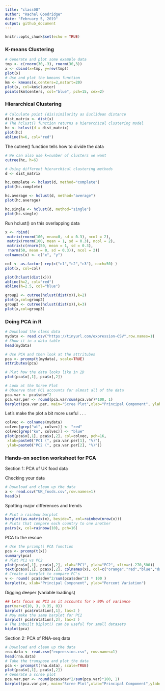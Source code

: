 ```yaml
---
title: "class08"
author: "Rachel Goodridge"
date: "February 5, 2019"
output: github_document
---
```


```r
knitr::opts_chunk$set(echo = TRUE)
```

### K-means Clustering

```r
# Generate and plot some example data
tmp <- c(rnorm(30,-3), rnorm(30,3))
x <- cbind(x=tmp, y=rev(tmp))
plot(x)
# Use and plot the kmeans function
km <- kmeans(x,centers=2,nstart=20)
plot(x, col=km$cluster)
points(km$centers, col="blue", pch=15, cex=2)
```

### Hierarchical Clustering

```r
# Calculate point (dis)similarity as Euclidean distance
dist_matrix <- dist(x)
# The hclust() function returns a hierarchical clustering model
hc <- hclust(d = dist_matrix)
plot(hc)
abline(h=6, col="red")
```

The cutree() function tells how to divide the data

```r
# We can also use k=number of clusters we want
cutree(hc, h=6)

# Using different hierarchical clustering methods
d <- dist_matrix

hc.complete <- hclust(d, method="complete")
plot(hc.complete)

hc.average <- hclust(d, method="average")
plot(hc.average)

hc.single <- hclust(d, method="single")
plot(hc.single)
```

Run hclust() on this overlapping data

```r
x <- rbind(
 matrix(rnorm(100, mean=0, sd = 0.3), ncol = 2),
 matrix(rnorm(100, mean = 1, sd = 0.3), ncol = 2),
 matrix(c(rnorm(50, mean = 1, sd = 0.3),
 rnorm(50, mean = 0, sd = 0.3)), ncol = 2))
colnames(x) <- c("x", "y")

col <- as.factor( rep(c("c1","c2","c3"), each=50) )
plot(x, col=col)

plot(hclust(dist(x)))
abline(h=2, col="red")
abline(h=2.5, col="blue")

group2 <- cutree(hclust(dist(x)),k=2)
plot(x,col=group2)
group3 <- cutree(hclust(dist(x)),k=3)
plot(x,col=group3)
```

### Doing PCA in R

```r
# Download the class data
mydata <- read.csv("https://tinyurl.com/expression-CSV",row.names=1)
# Show it in a data table
head(mydata)

# Use PCA and then look at the attritubes
pca <- prcomp(t(mydata), scale=TRUE)
attributes(pca)

# Plot how the data looks like in 2D
plot(pca$x[,1], pca$x[,2])
```

```r
# Look at the Scree Plot
# Observe that PC1 accounts for almost all of the data
pca.var <- pca$sdev^2
pca.var.per <- round(pca.var/sum(pca.var)*100, 1)
barplot(pca.var.per, main="Scree Plot",xlab="Principal Component", ylab="Percent Variation")
```

Let's make the plot a bit more useful . . .

```r
colvec <- colnames(mydata)
colvec[grep("wt", colvec)] <- "red"
colvec[grep("ko", colvec)] <- "blue"
plot(pca$x[,1], pca$x[,2], col=colvec, pch=16,
 xlab=paste0("PC1 (", pca.var.per[1], "%)"),
 ylab=paste0("PC2 (", pca.var.per[2], "%)"))
```

### Hands-on section worksheet for PCA

Section 1: PCA of UK food data

Checking your data

```r
# Download and clean up the data
x <- read.csv("UK_foods.csv",row.names=1)
head(x)
```

Spotting major differences and trends

```r
# Plot a rainbow barplot
barplot(as.matrix(x), beside=T, col=rainbow(nrow(x)))
# Plots that compare each country to one another
pairs(x, col=rainbow(10), pch=16)
```

PCA to the rescue

```r
# Use the prcomp() PCA function
pca <- prcomp(t(x))
summary(pca)
# Plot PC1 vs PC2
plot(pca$x[,1], pca$x[,2], xlab="PC1", ylab="PC2", xlim=c(-270,500))
text(pca$x[,1], pca$x[,2], colnames(x), col=c("orange","red","blue","darkgreen"))
# Create a barplot to compare PC's
v <- round( pca$sdev^2/sum(pca$sdev^2) * 100 )
barplot(v, xlab="Principal Component", ylab="Percent Variation")
```

Digging deeper (variable loadings)

```r
## Lets focus on PC1 as it accounts for > 90% of variance 
par(mar=c(10, 3, 0.35, 0))
barplot( pca$rotation[,1], las=2 )
# Now make the same barplot for PC2
barplot( pca$rotation[,2], las=2 )
# The inbuilt biplot() can be useful for small datasets 
biplot(pca)
```

Section 2: PCA of RNA-seq data

```r
# Download and clean up the data
rna.data <- read.csv("expression.csv", row.names=1)
head(rna.data)
# Take the transpose and plot the data 
pca <- prcomp(t(rna.data), scale=TRUE)
plot(pca$x[,1], pca$x[,2])
# Generate a scree plot 
pca.var.per <- round(pca$sdev^2/sum(pca.var)*100, 1)
barplot(pca.var.per, main="Scree Plot",xlab="Principal Component",ylab="Percent Variation")
```